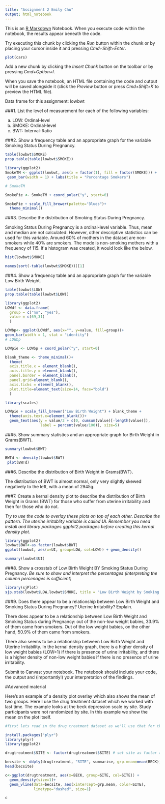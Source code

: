 ```yaml
---
title: "Assignment 2 Emily Chu"
output: html_notebook
---
```


This is an [R Markdown](http://rmarkdown.rstudio.com) Notebook. When you execute code within the notebook, the results appear beneath the code. 

Try executing this chunk by clicking the *Run* button within the chunk or by placing your cursor inside it and pressing *Cmd+Shift+Enter*. 

```r
plot(cars)
```

Add a new chunk by clicking the *Insert Chunk* button on the toolbar or by pressing *Cmd+Option+I*.

When you save the notebook, an HTML file containing the code and output will be saved alongside it (click the *Preview* button or press *Cmd+Shift+K* to preview the HTML file).

Data frame for this assignment:  lowbwt

###1.	List the level of measurement for each of the following variables:

a. LOW: Ordinal-level
b. SMOKE: Ordinal-level
c. BWT: Interval-Ratio

###2.	Show a frequency table and an appropriate graph for the variable Smoking Status During Pregnancy.

```r
table(lowbwt$SMOKE)
prop.table(table(lowbwt$SMOKE))
```
```r
library(ggplot2)
SmokeTM <- ggplot(lowbwt, aes(x = factor(1), fill = factor(SMOKE))) +
 geom_bar(width = 1) + labs(title = "Percentage Smokers")

# SmokeTM

SmokePie <- SmokeTM + coord_polar("y", start=0)

SmokePie + scale_fill_brewer(palette="Blues")+
  theme_minimal()
```


###3.	Describe the distribution of Smoking Status During Pregnancy.

Smoking Status During Pregnancy is a ordinal-level variable. Thus, mean and median are not calculated. However, other descriptive statistics can be used for this variable. Around 60% of mothers in the dataset are non-smokers while 40% are smokers. The mode is non-smoking mothers with a frequency of 115. If a histogram was created, it would look like the below. 

```r
hist(lowbwt$SMOKE)
```
```r
names(sort(-table(lowbwt$SMOKE)))[1]
```


###4.	Show a frequency table and an appropriate graph for the variable Low Birth Weight.

```r
table(lowbwt$LOW)
prop.table(table(lowbwt$LOW))
```

```r
library(ggplot2)
LOWdf <- data.frame(
  group = c("no", "yes"),
  value = c(69,31)
  )

LOWbp<- ggplot(LOWdf, aes(x="", y=value, fill=group))+
geom_bar(width = 1, stat = "identity")
# LOWbp

LOWpie <- LOWbp + coord_polar("y", start=0)

blank_theme <- theme_minimal()+
  theme(
  axis.title.x = element_blank(),
  axis.title.y = element_blank(),
  panel.border = element_blank(),
  panel.grid=element_blank(),
  axis.ticks = element_blank(),
  plot.title=element_text(size=14, face="bold")
  )

library(scales)

LOWpie + scale_fill_brewer("Low Birth Weight") + blank_theme +
  theme(axis.text.x=element_blank())+
  geom_text(aes(y = value/3 + c(0, cumsum(value)[-length(value)]), 
                label = percent(value/100)), size=5)
```

###5.	Show summary statistics and an appropriate graph for Birth Weight in Grams(BWT).

```r
summary(lowbwt$BWT)
```

```r
BWTd <- density(lowbwt$BWT)
 plot(BWTd)
```

###6.  Describe the distribution of Birth Weight in Grams(BWT).

The distribution of BWT is almost normal, only very slightly skewed negatively to the left, with a mean of 2945g.

###7.  Create a kernal density plot to describe the distribution of Birth Weight in Grams (BWT) for those who suffer from uterine irritability and then for those who do not. 

*Try to use the code to overlay these plots on top of each other. Describe the pattern. The uterine irritablity variable  is called UI. Remember you need install and library packages ggplot2.packages before creating this kernal density plot. *

```r
library(ggplot2)
lowbwt$BWT<-as.factor(lowbwt$BWT)
ggplot(lowbwt, aes(x=UI, group=LOW, col=LOW)) + geom_density() 
```
```r
summary(lowbwt$UI)
```

###8.	Show a crosstab of Low Birth Weight BY Smoking Status During Pregnancy. 
*Be sure to show and interpret the percentages (interpreting the column percenages is sufficient)*

```r
library(sjPlot)
sjp.xtab(lowbwt$LOW,lowbwt$SMOKE, title = "Low Birth Weight by Smoking Status During Pregnancy", show.total = FALSE, margin = "row", bar.pos = "stack")
```


###9.	Does there appear to be a relationship between Low Birth Weight and Smoking Status During Pregnancy? Uterine Irritability? Explain.

There does appear to be a relationship between Low Birth Weight and Smoking Status during Pregnancy: out of the non-low weight babies, 33.9% of them came from smokers. Out of the low weight babies, on the other hand, 50.9% of them came from smokers.

There also seems to be a relationship between Low Birth Weight and Uterine Irritability. In the kernal density graph, there is a higher density of low weight babies (LOW=1) if there is presence of urine irritability, and there is a higher density of non-low weight babies if there is no presence of urine irritability.

Submit to Canvas: your notebook. The notebook should include your code, the output and (importantly!) your interpretation of the findings.


#Advanced material

Here's an example of a density plot overlay which also shows the mean of two groups. Here I use the drug treatment dataset which we worked with last time. The example looks at the beck depression scale by site. Study participants were not randomized by site. In this example we show the mean on the plot itself. 

```r
#first lets read in the drug treatment dataset as we'll use that for the example. We will also need a new package called plyr. This is a very popular package and it is shown in the advanced examples from last lab

install.packages("plyr")
library(plyr)
library(ggplot2)

drugtreatment$SITE <- factor(drugtreatment$SITE) # set site as factor rather than interval ratio variable

becsite <- ddply(drugtreatment, "SITE", summarise, grp.mean=mean(BECK))
head(becsite)

c<-ggplot(drugtreatment, aes(x=BECK, group=SITE, col=SITE)) +
  geom_density(size=1)+
  geom_vline(data=becsite, aes(xintercept=grp.mean, color=SITE),
             linetype="dashed", size=1)

c
```
   


